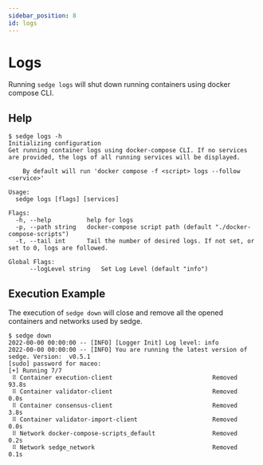 ```yaml
---
sidebar_position: 8
id: logs
---
```


# Logs

Running `sedge logs` will shut down running containers using docker compose CLI.

## Help

```
$ sedge logs -h
Initializing configuration
Get running container logs using docker-compose CLI. If no services are provided, the logs of all running services will be displayed.

	By default will run 'docker compose -f <script> logs --follow <service>'

Usage:
  sedge logs [flags] [services]

Flags:
  -h, --help          help for logs
  -p, --path string   docker-compose script path (default "./docker-compose-scripts")
  -t, --tail int      Tail the number of desired logs. If not set, or set to 0, logs are followed.

Global Flags:
      --logLevel string   Set Log Level (default "info")
```

## Execution Example

The execution of `sedge down` will close and remove all the opened containers and networks used by sedge.

```
$ sedge down
2022-00-00 00:00:00 -- [INFO] [Logger Init] Log level: info
2022-00-00 00:00:00 -- [INFO] You are running the latest version of sedge. Version:  v0.5.1
[sudo] password for maceo:
[+] Running 7/7
 ⠿ Container execution-client                            Removed                                                                 93.8s
 ⠿ Container validator-client                            Removed                                                                  0.0s
 ⠿ Container consensus-client                            Removed                                                                  3.8s
 ⠿ Container validator-import-client                     Removed                                                                  0.0s
 ⠿ Network docker-compose-scripts_default                Removed                                                                  0.2s
 ⠿ Network sedge_network                                 Removed                                                                  0.1s
```

